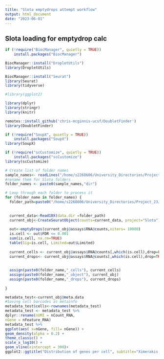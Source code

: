 ```yaml
---
title: "Slota emptydrops attempt workflow"
output: html_document
date: "2023-06-01"
---
```


## Slota loading for emptydrop calc


```r
if (!require("BiocManager", quietly = TRUE))
    install.packages("BiocManager")

BiocManager::install("DropletUtils")
library(DropletUtils)

BiocManager::install("Seurat")
library(Seurat)
library(tidyverse)

#library(ggplot2)

library(dplyr)
library(stringr)
library(knitr)

remotes::install_github('chris-mcginnis-ucsf/DoubletFinder')
library(DoubletFinder)

if (!require("SoupX", quietly = TRUE))
    install.packages("SoupX")
library(SoupX)

if (!require("scCustomize", quietly = TRUE))
    install.packages("scCustomize")
library(scCustomize)
```



```r
# Create list of folder names
sample_names<- readLines("/home/s2268606/University_Directories/Project_23/External_datasets/Slota_paper/Slota_samples.txt")
#rename them for Slota folders
folder_names <- paste0(sample_names,"dir")

# Loop through each folder to process it
for (folder_name in folder_names) {
  folder_path=paste0("/home/s2268606/University_Directories/Project_23/External_datasets/Slota_paper/SCP1962/other/raw_stuff/",folder_name)
  
  
  current_data<-Read10X(data.dir =folder_path)
  current_obj<-CreateSeuratObject(counts=current_data, project="Slota")
  
  out<-emptyDrops(current_obj@assays$RNA@counts,niters= 10000)
  is.cell <- out$FDR <= 0.001
  sum(is.cell, na.rm=TRUE)
  table(Sig=is.cell, Limited=out$Limited)
  
  current_cells <- current_obj@assays$RNA@counts[,which(is.cell),drop=FALSE]
  current_drops<- current_obj@assays$RNA@counts[,which(is.cell),drop=TRUE]
  
  
  assign(paste0(folder_name,"_cells"), current_cells)
  assign(paste0(folder_name,"_object"), current_obj)
  assign(paste0(folder_name,"_drops"), current_drops)
  
}
```

```r
metadata_test<-current_obj@meta.data
#Saving cell barcodes as metainfo
metadata_test$cells<-rownames(metadata_test)
metadata_test <- metadata_test %>%
dplyr::rename(nUMI = nCount_RNA,
nGene = nFeature_RNA)
metadata_test %>%
ggplot(aes( x=nGene, fill= nGene)) +
geom_density(alpha = 0.2) +
theme_classic() +
scale_x_log10() +
geom_vline(xintercept = 300)+
ggplot2::ggtitle("Distribution of genes per cell", subtitle="Ximerakis, filtered to minimum 20 genes")
```

